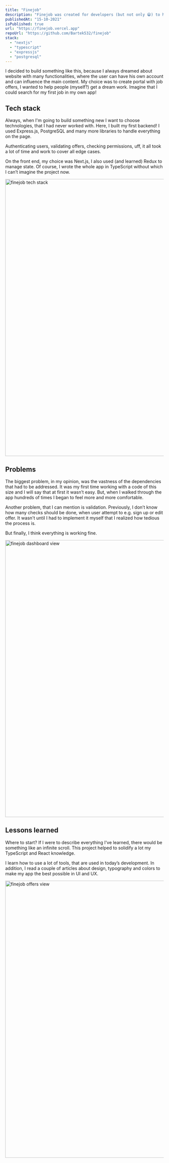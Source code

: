 ```yaml
---
title: "Finejob"
description: "Finejob was created for developers (but not only 😁) to help them get a dream job 💼"
publishedAt: "15-10-2021"
isPublished: true
url: "https://finejob.vercel.app"
repoUrl: "https://github.com/Bartek532/finejob"
stack:
  - "nextjs"
  - "typescript"
  - "expressjs"
  - "postgresql"
---
```


<div id="introduction">
  I decided to build something like this, because I always dreamed about website with many functionalities, where the
  user can have his own account and can influence the main content. My choice was to create portal with job offers, I
  wanted to help people (myself?) get a dream work. Imagine that I could search for my first job in my own app!
</div>

## Tech stack

Always, when I'm going to build something new I want to choose technologies, that I had never worked with. Here, I built my first backend! I used Express.js, PostgreSQL and many more libraries to handle everything on the page.

Authenticating users, validating offers, checking permissions, uff, it all took a lot of time and work to cover all edge cases.

On the front end, my choice was Next.js, I also used (and learned) Redux to manage state. Of course, I wrote the whole app in TypeScript without which I can’t imagine the project now.

<Image src="/img/projects/finejob/stack.png" alt="finejob tech stack" width="1200" height="880" />

## Problems

The biggest problem, in my opinion, was the vastness of the dependencies that had to be addressed. It was my first time working with a code of this size and I will say that at first it wasn’t easy. But, when I walked through the app hundreds of times I began to feel more and more comfortable.

Another problem, that I can mention is validation. Previously, I don’t know how many checks should be done, when user attempt to e.g. sign up or edit offer. It wasn't until I had to implement it myself that I realized how tedious the process is.

But finally, I think everything is working fine.

<Image src="/img/projects/finejob/dashboard.png" alt="finejob dashboard view" width="1200" height="880" />

## Lessons learned

Where to start? If I were to describe everything I've learned, there would be something like an infinite scroll. This project helped to solidify a lot my TypeScript and React knowledge.

I learn how to use a lot of tools, that are used in today’s development. In addition, I read a couple of articles about design, typography and colors to make my app the best possible in UI and UX.

<Image src="/img/projects/finejob/offers.png" alt="finejob offers view" width="1200" height="880" />
